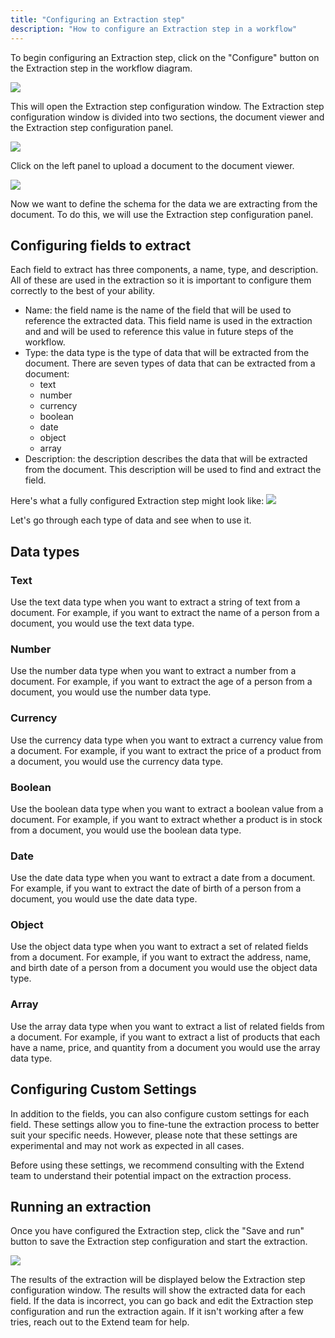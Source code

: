 ```yaml
---
title: "Configuring an Extraction step"
description: "How to configure an Extraction step in a workflow"
---
```


To begin configuring an Extraction step, click on the "Configure" button on the Extraction step in the workflow diagram.

![](/images/configuring_extraction_step/workflow.png)

This will open the Extraction step configuration window. The Extraction step configuration window is divided into two sections, the document viewer and the Extraction step configuration panel.

![](/images/configuring_extraction_step/configure_blank.png)

Click on the left panel to upload a document to the document viewer.

![](/images/configuring_extraction_step/configure_file_uploaded.png)

Now we want to define the schema for the data we are extracting from the document. To do this, we will use the Extraction step configuration panel.

## Configuring fields to extract

Each field to extract has three components, a name, type, and description. All of these are used in the extraction so it is important to configure them correctly to the best of your ability.

- Name: the field name is the name of the field that will be used to reference the extracted data. This field name is used in the extraction and and will be used to reference this value in future steps of the workflow.
- Type: the data type is the type of data that will be extracted from the document. There are seven types of data that can be extracted from a document:
  - text
  - number
  - currency
  - boolean
  - date
  - object
  - array
- Description: the description describes the data that will be extracted from the document. This description will be used to find and extract the field.

Here's what a fully configured Extraction step might look like:
![](/images/configuring_extraction_step/configure_fields.png)

Let's go through each type of data and see when to use it.

## Data types

### Text

Use the text data type when you want to extract a string of text from a document. For example, if you want to extract the name of a person from a document, you would use the text data type.

### Number

Use the number data type when you want to extract a number from a document. For example, if you want to extract the age of a person from a document, you would use the number data type.

### Currency

Use the currency data type when you want to extract a currency value from a document. For example, if you want to extract the price of a product from a document, you would use the currency data type.

### Boolean

Use the boolean data type when you want to extract a boolean value from a document. For example, if you want to extract whether a product is in stock from a document, you would use the boolean data type.

### Date

Use the date data type when you want to extract a date from a document. For example, if you want to extract the date of birth of a person from a document, you would use the date data type.

### Object

Use the object data type when you want to extract a set of related fields from a document. For example, if you want to extract the address, name, and birth date of a person from a document you would use the object data type.

### Array

Use the array data type when you want to extract a list of related fields from a document. For example, if you want to extract a list of products that each have a name, price, and quantity from a document you would use the array data type.

## Configuring Custom Settings

In addition to the fields, you can also configure custom settings for each field. These settings allow you to fine-tune the extraction process to better suit your specific needs. However, please note that these settings are experimental and may not work as expected in all cases.

Before using these settings, we recommend consulting with the Extend team to understand their potential impact on the extraction process.

## Running an extraction

Once you have configured the Extraction step, click the "Save and run" button to save the Extraction step configuration and start the extraction.

![](/images/configuring_extraction_step/results.png)

The results of the extraction will be displayed below the Extraction step configuration window. The results will show the extracted data for each field. If the data is incorrect, you can go back and edit the Extraction step configuration and run the extraction again. If it isn't working after a few tries, reach out to the Extend team for help.
